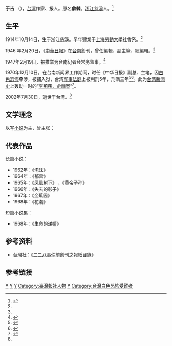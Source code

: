 '''于吉''' （{{bd|1922年||2002年||}}），[[台湾|台湾]]作家、报人。原名'''俞棘'''。[[浙江|浙江]][[慈溪|慈溪]]人。<ref name="Yu">{{cite web |url=http://www3.nmtl.gov.tw/writer2/writer_detail.php?id=29 |title=于吉 |publisher=[[国立台湾文学馆|国立台湾文学馆]] |author=2007台湾作家作品目录 |accessdate=2014-06-01 |archive-date=2016-05-27 |archive-url=https://web.archive.org/web/20160527045427/http://www3.nmtl.gov.tw/Writer2/writer_detail.php?id=29 |dead-url=no }}</ref>

==生平==

1914年10月14日，生于浙江慈溪。早年肄業于[[國立勞動大學|上海勞動大學]]社會系。<ref name="Yu"/>

1946 年2月20日，《[[中華日報|中華日報]]》在[[台南|台南]]創刊，曾任編輯、副主筆、總編輯。<ref name="Yu"/>

1947年2月19日，被推举为台南记者会常务监事。<ref>{{cite web|url=http://nrch.moc.gov.tw/ccahome/newspaper/newspaper_meta.jsp?xml_id=0001715747&collectionname=%E5%9C%8B%E7%AB%8B%E8%87%BA%E4%B8%AD%E5%9C%96%E6%9B%B8%E9%A4%A8|title=臺南記者公會，決定理監事|publisher=[[国家文化资料库|国家文化资料库]]|date=2003-04-08|accessdate=2014-06-01|archive-date=2014-06-01|archive-url=https://web.archive.org/web/20140601074144/http://nrch.moc.gov.tw/ccahome/newspaper/newspaper_meta.jsp?xml_id=0001715747&collectionname=%E5%9C%8B%E7%AB%8B%E8%87%BA%E4%B8%AD%E5%9C%96%E6%9B%B8%E9%A4%A8|dead-url=yes}}</ref>

1970年12月10日，在台南新闻界工作期间，时任《中华日报》副总、主笔，因[[白色恐怖|白色恐怖]]牵涉，被捕入狱，台湾[[军事法庭|军事法庭]]上被判刑5年，刑满三年<ref >{{cite web |url=http://www.readingtimes.com.tw/ReadingTimes/ProductPage.aspx?gp=productdetail&cid=rtz00%28SellItems%29&id=Z00665&p=excerpt&exid=36745 |title=星期雜感(Z00665) |publisher=时报阅读网 |author=李荊蓀 |date=1988年3月12日 |accessdate=2014年6月1日 |archive-date=2014年6月1日 |archive-url=https://web.archive.org/web/20140601074023/http://www.readingtimes.com.tw/ReadingTimes/ProductPage.aspx?gp=productdetail&cid=rtz00%28SellItems%29&id=Z00665&p=excerpt&exid=36745 |dead-url=no }}</ref><ref >{{cite web |url=http://dajia.qq.com/blog/131375044825989 |title=林海音“自废武功” |publisher=腾讯 大家 |author=范泓 |date=2012年12月28日 |access-date=2014年6月1日 |archive-url=https://web.archive.org/web/20140601074012/http://dajia.qq.com/blog/131375044825989 |archive-date=2014年6月1日 |dead-url=yes }}</ref>。此为[[台湾新闻史|台湾新闻史]]上轰动一时的“[[李荊蓀、俞棘案|李荊蓀、俞棘案]]”<ref>{{cite web |url=http://www.twcenter.org.tw/a02/a02_12/a02_12_01_3.htm |title=《台灣人權之旅-學習護照》_台灣人權運動相關記事 |publisher=吴三连台湾史料基金会 |deadurl=yes |archiveurl=https://web.archive.org/web/20140601055251/http://www.twcenter.org.tw/a02/a02_12/a02_12_01_3.htm |archivedate=2014-06-01 |accessdate=2014-06-01 }}</ref>。

2002年7月30日，逝世于台湾。<ref name="Yu"/>

==文学理念==

以写[[小说|小说]]为主，曾主张：
{{squote|
在我所寫的書中，以往我總是努力使所寫的題材，不要和時代脫節，希望筆桿的運走能和時代的脈搏一起跳動。在表現的手法上，我力求作品具有真實感。<ref name="Yu"/>
}}

==代表作品==
长篇小说：
* 1962年：《泡沫》
* 1964年：《郁雷》
* 1965年：《凤凰树下》 ，《黄帝子孙》
* 1966年：《失去的影子》
* 1967年：《金蕉园》 
* 1968年：《花潮》
短篇小说集：
*1968年：《生命的递嬗》 

==参考资料==
* 台灣社：《[[二二八事件|二二八事件]]前創刊之報紙目錄》

==参考链接==
{{reflist|2}}

[[Category:慈溪人|Y]]
[[Category:台湾小说家|Y]]
[[Category:台湾作家|Y]]
[[Category:臺灣報社人物|Category:臺灣報社人物]]
[[Category:宁波裔台湾人|Y]]
[[Category:台灣白色恐怖受難者|Category:台灣白色恐怖受難者]]
